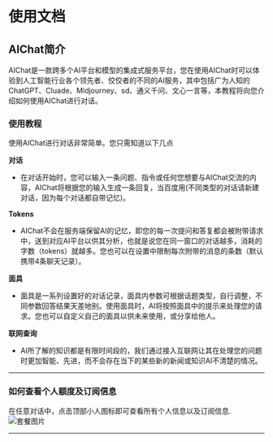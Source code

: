 # 使用文档

## AIChat简介

AIChat是一款跨多个AI平台和模型的集成式服务平台，您在使用AIChat时可以体验到人工智能行业各个领先者、佼佼者的不同的AI服务，其中包括广为人知的ChatGPT、Cluade、Midjourney、sd、通义千问、文心一言等，本教程将向您介绍如何使用AIChat进行对话。

### 使用教程

使用AIChat进行对话非常简单。您只需知道以下几点

**对话**
- 在对话开始时，您可以输入一条问题、指令或任何您想要与AIChat交流的内容，AIChat将根据您的输入生成一条回复，当百度用(不同类型的对话请新建对话，因为每个对话都自带记忆)。

**Tokens**
- AIChat不会在服务端保留AI的记忆，即您的每一次提问和答复都会被附带请求中，送到对应AI平台以供其分析，也就是说您在同一窗口的对话越多，消耗的字数（tokens）就越多。您也可以在设置中限制每次附带的消息的条数（默认携带4条聊天记录）。

**面具**
- 面具是一系列设置好的对话记录，面具内参数可根据话题类型，自行调整，不同参数回答结果天差地别。使用面具时，AI将按照面具中的提示来处理您的请求。您也可以自定义自己的面具以供未来使用，或分享给他人。

**联网查询**
- AI所了解的知识都是有限时间段的，我们通过接入互联网让其在处理您的问题时更加智能、先进，而不会存在当下的某些新的新闻或知识AI不清楚的情况。

---

### 如何查看个人额度及订阅信息

在任意对话中，点击顶部小人图标即可查看所有个人信息以及订阅信息.
![套餐图片](/imgs/taocanimg01.png)

---

